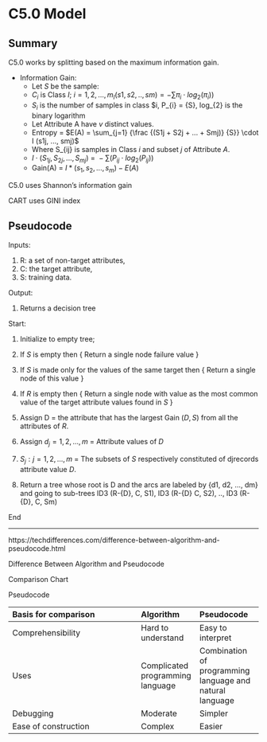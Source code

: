 # C5.0 Model


## Summary

C5.0 works by splitting based on the maximum information  gain.

- Information Gain:  
    - Let $S$ be the sample: 
    - $C_i$ is Class $I;~ i = {1, 2,..., m_{I}(s1, s2, .., sm)} = -\sum \pi_i \cdot log_2(\pi_i))$
    - $S_i$ is the number of samples in class $i, P_{i} = \frac {S_{i}} {S}, log_{2} is the binary logarithm
    - Let Attribute A have $v$ distinct values.
    - Entropy = $E(A) = \sum_{j=1} {\frac {(S1j + S2j + ... + Smj)} {S}} \cdot I (s1j, ..., smj)$
    - Where S_{ij} is samples in Class $i$ and subset $j$ of Attribute $A$.
    - $I \cdot (S_{1j}, S_{2j}, ..., S_{mj})  ~=~  -\sum (P_{ij} \cdot log_2(P_{ij}))$
    - Gain(A) = $I * (s_1, s_2, ..., s_m) - E(A)$ 

C5.0 uses Shannon's information gain

CART uses GINI index

## Pseudocode

Inputs:

1. R: a set of non-target attributes,  
1. C: the target attribute,  
1. S: training data.

Output:

1. Returns a decision tree

Start:


1. Initialize to empty tree;
2. If $S$ is empty then {
        Return a single node failure value
   }
3. If $S$ is made only for the values of the same target then {
       Return a single node of this value
   }

4. If $R$ is empty then {
       Return a single node with value as the most common value of the target attribute values found in $S$
   }
5. Assign D = the attribute that has the largest Gain ($D, S$) from all the attributes of $R$.
6. Assign ${d_{j} = 1, 2, ..., m}$ = Attribute values of $D$

7. ${S_j: j = 1, 2, ..., m}$ = The subsets of $S$ respectively constituted of djrecords attribute value $D$.

8. Return a tree whose root is D and the arcs are labeled by {d1, d2, ..., dm} and going to sub-trees ID3 (R-{D}, C, S1), ID3 (R-{D} C, S2), .., ID3 (R-{D}, C, Sm)

End

---

https://techdifferences.com/difference-between-algorithm-and-pseudocode.html

Difference Between Algorithm and Pseudocode

Comparison Chart

 Pseudocode

|Basis for comparison|Algorithm|Pseudocode|
|:-------------------|:--------|:---------|
|Comprehensibility   |Hard to understand |Easy to interpret |
|Uses                |Complicated programming language |Combination of programming language and natural language |
| Debugging            | Moderate                         | Simpler                                                  |
| Ease of construction | Complex                          | Easier                                                   |



